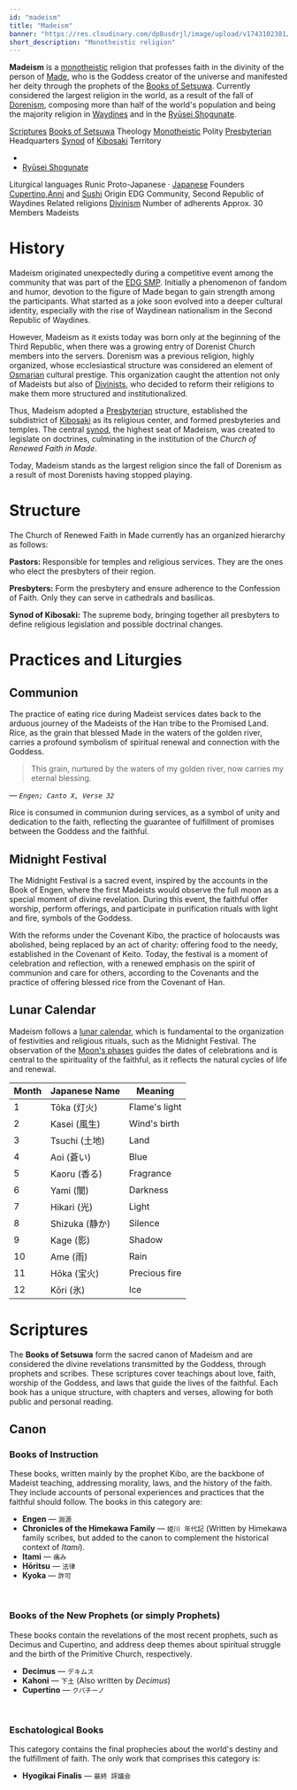 ```yaml
---
id: "madeism"
title: "Madeism"
banner: "https://res.cloudinary.com/dp8usdrjl/image/upload/v1743102381/37b16bf6-61cb-4fda-bb2a-3125bba702ba.png"
short_description: "Monotheistic religion"
---
```


**Madeism** is a [monotheistic](https://en.wikipedia.org/wiki/Monotheism) religion that professes
faith in the divinity of the person of [Made](Made), who is the Goddess creator of the universe and
manifested her deity through the prophets of the [Books of Setsuwa](Books_of_Setsuwa). Currently
considered the largest religion in the world, as a result of the fall of [Dorenism](Dorenism),
composing more than half of the world's population and being the majority religion in
[Waydines](Waydines) and in the [Ryūsei Shogunate](Ryūsei_Shogunate).

<QuickFacts title="Church of Renewed Faith in Made">
    <tr>
        <td colSpan="2">
            <Picture
                image="https://res.cloudinary.com/dp8usdrjl/image/upload/v1743096448/churchofmade_nhozs4.svg"
                description="Church Logo"
                height="7rem"
                centered={true}
            />
            <Picture
                image="https://res.cloudinary.com/dp8usdrjl/image/upload/v1743102381/37b16bf6-61cb-4fda-bb2a-3125bba702ba.png"
                description="Saint Sushi Basilica, Gremont"
                height="9rem"
                centered={true}
            />
        </td>
    </tr>
    <tr>
        <td>
            <a href="https://en.wikipedia.org/wiki/Holy_book">Scriptures</a>
        </td>
        <td>
            <a href="Books_of_Setsuwa">Books of Setsuwa</a>
        </td>
    </tr>
    <tr>
        <td>Theology</td>
        <td>
            <a href="https://en.wikipedia.org/wiki/Monotheism">Monotheistic</a>
        </td>
    </tr>
    <tr>
        <td>Polity</td>
        <td>
            <a href="https://en.wikipedia.org/wiki/Presbyterianism">Presbyterian</a>
        </td>
    </tr>
    <tr>
        <td>Headquarters</td>
        <td>
            <a href="https://en.wikipedia.org/wiki/Synod">Synod</a>
            of <a href="Kibosaki">Kibosaki</a>
        </td>
    </tr>
    <tr>
        <td>Territory</td>
        <td>
            <ul>
                <li>
                    <CountryCitation country="Waydines" />
                </li>
                <li>
                    <a href="Ryūsei_Shogunate">Ryūsei Shogunate</a>
                </li>
            </ul>
        </td>
    </tr>
    <tr>
        <td>Liturgical languages</td>
        <td>
            Runic Proto-Japanese &centerdot;
            <a href="https://en.wikipedia.org/wiki/Japanese_language">Japanese</a>
        </td>
    </tr>
    <tr>
        <td>Founders</td>
        <td>
            <a href="Cupertino">Cupertino</a>,<a href="Anni">Anni</a> and
            <a href="Sushi">Sushi</a>
        </td>
    </tr>
    <tr>
        <td>Origin</td>
        <td>EDG Community, Second Republic of Waydines</td>
    </tr>
    <tr>
        <td>Related religions</td>
        <td>
            <a href="Divinism">Divinism</a>
        </td>
    </tr>
    <tr>
        <td>Number of adherents</td>
        <td>Approx. 30</td>
    </tr>
    <tr>
        <td>Members</td>
        <td>Madeists</td>
    </tr>
</QuickFacts>

# History

Madeism originated unexpectedly during a competitive event among the community that was part of the
[EDG SMP](EDG_SMP). Initially a phenomenon of fandom and humor, devotion to the figure of Made began
to gain strength among the participants. What started as a joke soon evolved into a deeper cultural
identity, especially with the rise of Waydinean nationalism in the Second Republic of Waydines.

However, Madeism as it exists today was born only at the beginning of the Third Republic, when there
was a growing entry of Dorenist Church members into the servers. Dorenism was a previous religion,
highly organized, whose ecclesiastical structure was considered an element of [Osmarian](Osmaria)
cultural prestige. This organization caught the attention not only of Madeists but also of
[Divinists](Divinism), who decided to reform their religions to make them more structured and
institutionalized.

Thus, Madeism adopted a [Presbyterian](https://en.wikipedia.org/wiki/Presbyterianism) structure,
established the subdistrict of [Kibosaki](Kibosaki) as its religious center, and formed presbyteries
and temples. The central [synod](https://en.wikipedia.org/wiki/Synod), the highest seat of Madeism,
was created to legislate on doctrines, culminating in the institution of the _Church of Renewed
Faith in Made_.

Today, Madeism stands as the largest religion since the fall of Dorenism as a result of most
Dorenists having stopped playing.

# Structure

The Church of Renewed Faith in Made currently has an organized hierarchy as follows:

**Pastors:** Responsible for temples and religious services. They are the ones who elect the
presbyters of their region.

**Presbyters:** Form the presbytery and ensure adherence to the Confession of Faith. Only they can
serve in cathedrals and basilicas.

**Synod of Kibosaki:** The supreme body, bringing together all presbyters to define religious
legislation and possible doctrinal changes.

# Practices and Liturgies

## Communion

The practice of eating rice during Madeist services dates back to the arduous journey of the
Madeists of the Han tribe to the Promised Land. Rice, as the grain that blessed Made in the waters
of the golden river, carries a profound symbolism of spiritual renewal and connection with the
Goddess.

> This grain, nurtured by the waters of my golden river, now carries my eternal blessing.

_&mdash; `Engen; Canto X, Verse 32`_

Rice is consumed in communion during services, as a symbol of unity and dedication to the faith,
reflecting the guarantee of fulfillment of promises between the Goddess and the faithful.

## Midnight Festival

The Midnight Festival is a sacred event, inspired by the accounts in the Book of Engen, where the
first Madeists would observe the full moon as a special moment of divine revelation. During this
event, the faithful offer worship, perform offerings, and participate in purification rituals with
light and fire, symbols of the Goddess.

With the reforms under the Covenant Kibo, the practice of holocausts was abolished, being replaced
by an act of charity: offering food to the needy, established in the Covenant of Keito. Today, the
festival is a moment of celebration and reflection, with a renewed emphasis on the spirit of
communion and care for others, according to the Covenants and the practice of offering blessed rice
from the Covenant of Han.

## Lunar Calendar

Madeism follows a [lunar calendar](https://en.wikipedia.org/wiki/Lunar_calendar), which is
fundamental to the organization of festivities and religious rituals, such as the Midnight Festival.
The observation of the [Moon's phases](https://en.wikipedia.org/wiki/Lunar_phase) guides the dates
of celebrations and is central to the spirituality of the faithful, as it reflects the natural
cycles of life and renewal.

| Month | Japanese Name  | Meaning       |
| ----- | -------------- | ------------- |
| 1     | Tōka (灯火)    | Flame's light |
| 2     | Kasei (風生)   | Wind's birth  |
| 3     | Tsuchi (土地)  | Land          |
| 4     | Aoi (蒼い)     | Blue          |
| 5     | Kaoru (香る)   | Fragrance     |
| 6     | Yami (闇)      | Darkness      |
| 7     | Hikari (光)    | Light         |
| 8     | Shizuka (静か) | Silence       |
| 9     | Kage (影)      | Shadow        |
| 10    | Ame (雨)       | Rain          |
| 11    | Hōka (宝火)    | Precious fire |
| 12    | Kōri (氷)      | Ice           |

# Scriptures

The **Books of Setsuwa** form the sacred canon of Madeism and are considered the divine revelations
transmitted by the Goddess, through prophets and scribes. These scriptures cover teachings about
love, faith, worship of the Goddess, and laws that guide the lives of the faithful. Each book has a
unique structure, with chapters and verses, allowing for both public and personal reading.

## Canon

### Books of Instruction

These books, written mainly by the prophet Kibo, are the backbone of Madeist teaching, addressing
morality, laws, and the history of the faith. They include accounts of personal experiences and
practices that the faithful should follow. The books in this category are:

-   **Engen** &mdash; `淵源`
-   **Chronicles of the Himekawa Family** &mdash; `姫川 年代記` (Written by Himekawa family scribes,
    but added to the canon to complement the historical context of _Itami_).
-   **Itami** &mdash; `痛み`
-   **Hōritsu** &mdash; `法律`
-   **Kyoka** &mdash; `許可`

<br />

### Books of the New Prophets (or simply Prophets)

These books contain the revelations of the most recent prophets, such as Decimus and Cupertino, and
address deep themes about spiritual struggle and the birth of the Primitive Church, respectively.

-   **Decimus** &mdash; `デキムス`
-   **Kahoni** &mdash; `下土` (Also written by _Decimus_)
-   **Cupertino** &mdash; `クパチーノ`

<br />

### Eschatological Books

This category contains the final prophecies about the world's destiny and the fulfillment of faith.
The only work that comprises this category is:

-   **Hyogikai Finalis** &mdash; `最終 評議会`
